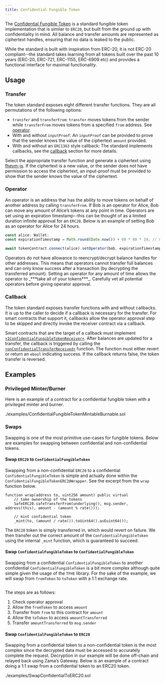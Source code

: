 ```yaml
---
title: Confidential Fungible Token
---
```


The [Confidential Fungible Token](contracts/v5.x/api/token.mdx#ConfidentialFungibleToken) is a standard fungible token implementation that is similar to `ERC20`, but built from the ground up with confidentiality in mind. All balance and transfer amounts are represented as ciphertext handles, ensuring that no data is leaked to the public. 

While the standard is built with inspiration from ERC-20, it is not ERC-20 compliant--the standard takes learning from all tokens built over the past 10 years (ERC-20, ERC-721, ERC-1155, ERC-6909 etc) and provides a functional interface for maximal functionality.

## Usage

### Transfer

The token standard exposes eight different transfer functions. They are all permutations of the following options:

* `transfer` and `transferFrom`: `transfer` moves tokens from the sender while `transferFrom` moves tokens from a specified `from` address. See [operator](#operator).
* With and without `inputProof`: An `inputProof` can be provided to prove that the sender knows the value of the ciphertext `amount` provided.
* With and without an `ERC1363` style callback: The standard implements callbacks, see the [callback](#callback) section for more details.

Select the appropriate transfer function and generate a ciphertext using [fhevm-js](https://github.com/zama-ai/fhevm-js). If the ciphertext is a new value, or the sender does not have permission to access the ciphertext, an input-proof must be provided to show that the sender knows the value of the ciphertext.

### Operator

An operator is an address that has the ability to move tokens on behalf of another address by calling `transferFrom`. If Bob is an operator for Alice, Bob can move any amount of Alice’s tokens at any point in time. Operators are set using an expiration timestamp--this can be thought of as a limited duration infinite approval for an `ERC20`. Below is an example of setting Bob as an operator for Alice for 24 hours.

```typescript
const alice: Wallet;
const expirationTimestamp = Math.round(Date.now()) + 60 * 60 * 24; // Now + 24 hours

await tokenContract.connect(alice).setOperator(bob, expirationTimestamp);
```

<Callout>
Operators do not have allowance to reencrypt/decrypt balance handles for other addresses. This means that operators cannot transfer full balances and can only know success after a transaction (by decrypting the transferred amount).
</Callout>

<Callout type='warn'>
Setting an operator for any amount of time allows the operator to _***take all of your tokens***_. Carefully vet all potential operators before giving operator approval.
</Callout>

### Callback

The token standard exposes transfer functions with and without callbacks. It is up to the caller to decide if a callback is necessary for the transfer. For smart contracts that support it, callbacks allow the operator approval step to be skipped and directly invoke the receiver contract via a callback.

Smart contracts that are the target of a callback must implement [`+IConfidentialFungibleTokenReceiver+`](contracts/v5.x/api/interfaces.mdx#IConfidentialFungibleTokenReceiver). After balances are updated for a transfer, the callback is triggered by calling the [`+onConfidentialTransferReceived+`](contracts/v5.x/api/interfaces.mdx#IConfidentialFungibleTokenReceiver-onConfidentialTransferReceived-address-address-euint64-bytes-) function. The function must either revert or return an `ebool` indicating success. If the callback returns false, the token transfer is reversed.

## Examples

### Privileged Minter/Burner

Here is an example of a contract for a confidential fungible token with a privileged minter and burner.

<include cwd lang='solidity'>./examples/ConfidentialFungibleTokenMintableBurnable.sol</include>

### Swaps

Swapping is one of the most primitive use-cases for fungible tokens. Below are examples for swapping between confidential and non-confidential tokens.

#### Swap `ERC20` to `ConfidentialFungibleToken`

Swapping from a non-confidential `ERC20` to a confidential `ConfidentialFungibleToken` is simple and actually done within the `ConfidentialFungibleTokenERC20Wrapper`. See the excerpt from the `wrap` function below.

```solidity
function wrap(address to, uint256 amount) public virtual 
    // take ownership of the tokens
    SafeERC20.safeTransferFrom(underlying(), msg.sender, address(this), amount - (amount % rate()));

    // mint confidential token
    _mint(to, (amount / rate()).toUint64().asEuint64());

```

The `ERC20` token is simply transferred in, which would revert on failure. We then transfer out the correct amount of the `ConfidentialFungibleToken` using the internal `_mint` function, which is guaranteed to succeed.

#### Swap `ConfidentialFungibleToken` to `ConfidentialFungibleToken`

Swapping from a confidential `ConfidentialFungibleToken` to another confidential `ConfidentialFungibleToken` is a bit more complex although quite simple given the usage of the `TFHE` library. For the sake of the example, we will swap from `fromToken` to `toToken` with a 1:1 exchange rate.

```solidity
```

The steps are as follows:

1. Check operator approval
2. Allow the `fromToken` to access `amount`
3. Transfer from `from` to this contract for `amount`
4. Allow the `toToken` to access `amountTransferred`
5. Transfer `amountTransferred` to `msg.sender`

#### Swap `ConfidentialFungibleToken` to `ERC20`

Swapping from a confidential token to a non-confidential token is the most complex since the decrypted data must be accessed to accurately complete the request. Decryption in our example will be done off-chain and relayed back using Zama’s Gateway. Below is an example of a contract doing a 1:1 swap from a confidential token to an ERC20 token.

<include cwd lang='solidity'>./examples/SwapConfidentialToERC20.sol</include>
